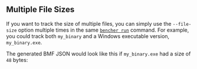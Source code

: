
## Multiple File Sizes

If you want to track the size of multiple files,
you can simply use the `--file-size` option multiple times in the same
<code><a href="/docs/explanation/bencher-run/">bencher run</a></code> command.
For example, you could track both `my_binary` and a Windows executable version, `my_binary.exe`.

<MultiExample />

The generated BMF JSON would look like this if `my_binary.exe` had a size of `48` bytes:

<MultiJsonExample />
